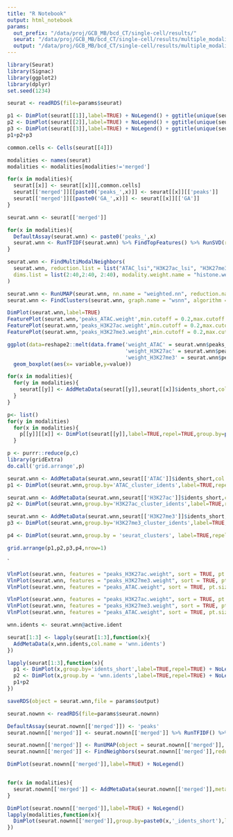 ```yaml
---
title: "R Notebook"
output: html_notebook
params:
  out_prefix: "/data/proj/GCB_MB/bcd_CT/single-cell/results/"
  seurat: "/data/proj/GCB_MB/bcd_CT/single-cell/results/multiple_modalities/ATAC_H3K27ac_H3K27me3/seurat_multimodal/peaks/Seurat_object.Rds"
  output: "/data/proj/GCB_MB/bcd_CT/single-cell/results/multiple_modalities/WNN/seurat/Seurat_object_WNN.Rds""
---
```



```r
library(Seurat)
library(Signac)
library(ggplot2)
library(dplyr)
set.seed(1234)

```

```r
seurat <- readRDS(file=params$seurat)

p1 <- DimPlot(seurat[[1]],label=TRUE) + NoLegend() + ggtitle(unique(seurat[[1]]$modality))
p2 <- DimPlot(seurat[[2]],label=TRUE) + NoLegend() + ggtitle(unique(seurat[[2]]$modality))
p3 <- DimPlot(seurat[[3]],label=TRUE) + NoLegend() + ggtitle(unique(seurat[[3]]$modality))
p1+p2+p3
```


```r
common.cells <- Cells(seurat[[4]])

modalities <- names(seurat)
modalities <- modalities[modalities!='merged']

for(x in modalities){
  seurat[[x]] <- seurat[[x]][,common.cells]
  seurat[['merged']][[paste0('peaks_',x)]] <- seurat[[x]][['peaks']]
  seurat[['merged']][[paste0('GA_',x)]] <- seurat[[x]][['GA']]
}

seurat.wnn <- seurat[['merged']]

for(x in modalities){
  DefaultAssay(seurat.wnn) <- paste0('peaks_',x)
  seurat.wnn <- RunTFIDF(seurat.wnn) %>% FindTopFeatures() %>% RunSVD(reduction.name = paste0(x,'_lsi'))
}
```


```r
seurat.wnn <- FindMultiModalNeighbors(
  seurat.wnn, reduction.list = list("ATAC_lsi","H3K27ac_lsi", "H3K27me3_lsi"), 
  dims.list = list(2:40,2:40, 2:40), modality.weight.name = "histone.weight",k.nn = 5
)

seurat.wnn <- RunUMAP(seurat.wnn, nn.name = "weighted.nn", reduction.name = "wnn.umap", reduction.key = "wnnUMAP_")
seurat.wnn <- FindClusters(seurat.wnn, graph.name = "wsnn", algorithm = 3, resolution = 0.8, verbose = FALSE)

DimPlot(seurat.wnn,label=TRUE)
FeaturePlot(seurat.wnn,'peaks_ATAC.weight',min.cutoff = 0.2,max.cutoff = 0.6) + scale_color_viridis_c()
FeaturePlot(seurat.wnn,'peaks_H3K27ac.weight',min.cutoff = 0.2,max.cutoff = 0.6) + scale_color_viridis_c()
FeaturePlot(seurat.wnn,'peaks_H3K27me3.weight',min.cutoff = 0.2,max.cutoff = 0.6) + scale_color_viridis_c()

ggplot(data=reshape2::melt(data.frame('weight_ATAC' = seurat.wnn$peaks_ATAC.weight,
                                      'weight_H3K27ac' = seurat.wnn$peaks_H3K27ac.weight,
                                      'weight_H3K27me3' = seurat.wnn$peaks_H3K27me3.weight))) + 
  geom_boxplot(aes(x= variable,y=value))
```


```r
for(x in modalities){
  for(y in modalities){
    seurat[[y]] <- AddMetaData(seurat[[y]],seurat[[x]]$idents_short,col.name = paste0('idents_short_',x))
  }
}

p<- list()
for(y in modalities)
  for(x in modalities){
    p[[y]][[x]] <- DimPlot(seurat[[y]],label=TRUE,repel=TRUE,group.by=paste0('idents_short_',x)) + NoLegend()
  }

p <- purrr::reduce(p,c)
library(gridExtra)
do.call('grid.arrange',p)
```




```r
seurat.wnn <- AddMetaData(seurat.wnn,seurat[['ATAC']]$idents_short,col.name = 'ATAC_cluster_idents')
p1 <- DimPlot(seurat.wnn,group.by='ATAC_cluster_idents',label=TRUE,repel=TRUE) + NoLegend()

seurat.wnn <- AddMetaData(seurat.wnn,seurat[['H3K27ac']]$idents_short,col.name = 'H3K27ac_cluster_idents')
p2 <- DimPlot(seurat.wnn,group.by='H3K27ac_cluster_idents',label=TRUE,repel=TRUE) + NoLegend()

seurat.wnn <- AddMetaData(seurat.wnn,seurat[['H3K27me3']]$idents_short,col.name = 'H3K27me3_cluster_idents')
p3 <- DimPlot(seurat.wnn,group.by='H3K27me3_cluster_idents',label=TRUE,repel=TRUE) + NoLegend()

p4 <- DimPlot(seurat.wnn,group.by = 'seurat_clusters', label=TRUE,repel=TRUE) + NoLegend()

grid.arrange(p1,p2,p3,p4,nrow=1)
```


`
```r
VlnPlot(seurat.wnn, features = "peaks_H3K27ac.weight", sort = TRUE, pt.size = 0.1,group.by="H3K27me3.idents_L1")  + NoLegend()
VlnPlot(seurat.wnn, features = "peaks_H3K27me3.weight", sort = TRUE, pt.size = 0.1,group.by="H3K27me3.idents_L1")  + NoLegend() 
VlnPlot(seurat.wnn, features = "peaks_ATAC.weight", sort = TRUE, pt.size = 0.1,group.by="H3K27me3.idents_L1")   + NoLegend()

VlnPlot(seurat.wnn, features = "peaks_H3K27ac.weight", sort = TRUE, pt.size = 0.1,group.by="H3K27ac.idents_short")  + NoLegend()
VlnPlot(seurat.wnn, features = "peaks_H3K27me3.weight", sort = TRUE, pt.size = 0.1,group.by="H3K27ac.idents_short")  + NoLegend() 
VlnPlot(seurat.wnn, features = "peaks_ATAC.weight", sort = TRUE, pt.size = 0.1,group.by="H3K27ac.idents_short")   + NoLegend()


```

```r
wnn.idents <- seurat.wnn@active.ident

seurat[1:3] <- lapply(seurat[1:3],function(x){
  AddMetaData(x,wnn.idents,col.name = 'wnn.idents')
})

lapply(seurat[1:3],function(x){
  p1 <- DimPlot(x,group.by='idents_short',label=TRUE,repel=TRUE) + NoLegend()
  p2 <- DimPlot(x,group.by = 'wnn.idents',label=TRUE,repel=TRUE) + NoLegend()
  p1+p2
})
```

```r
saveRDS(object = seurat.wnn,file = params$output)
```


```r
seurat.nownn <- readRDS(file=params$seurat.nownn)

DefaultAssay(seurat.nownn[['merged']]) <- 'peaks'
seurat.nownn[['merged']] <- seurat.nownn[['merged']] %>% RunTFIDF() %>% FindTopFeatures() %>% RunSVD() 

seurat.nownn[['merged']] <- RunUMAP(object = seurat.nownn[['merged']], dims=2:50,reduction = 'lsi')
seurat.nownn[['merged']] <- FindNeighbors(seurat.nownn[['merged']],reduction = 'lsi',dims = 2:50) %>% FindClusters()

DimPlot(seurat.nownn[['merged']],label=TRUE) + NoLegend()


for(x in modalities){
  seurat.nownn[['merged']] <- AddMetaData(seurat.nownn[['merged']],metadata = seurat.nownn[[x]]$idents_short,col.name = paste0(x,'_idents_short'))
}

DimPlot(seurat.nownn[['merged']],label=TRUE) + NoLegend()
lapply(modalities,function(x){
  DimPlot(seurat.nownn[['merged']],group.by=paste0(x,'_idents_short'),label=TRUE,repel=TRUE) + NoLegend()
})

```
